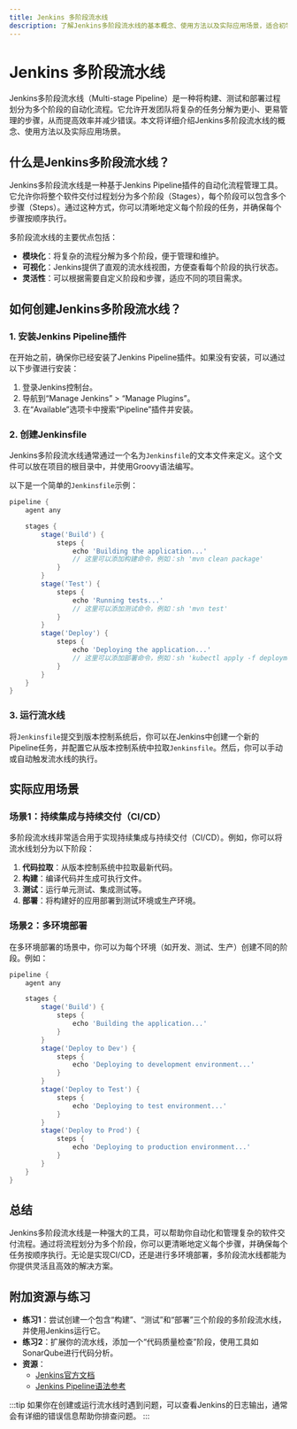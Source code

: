 ```yaml
---
title: Jenkins 多阶段流水线
description: 了解Jenkins多阶段流水线的基本概念、使用方法以及实际应用场景，适合初学者快速上手。
---
```


# Jenkins 多阶段流水线

Jenkins多阶段流水线（Multi-stage Pipeline）是一种将构建、测试和部署过程划分为多个阶段的自动化流程。它允许开发团队将复杂的任务分解为更小、更易管理的步骤，从而提高效率并减少错误。本文将详细介绍Jenkins多阶段流水线的概念、使用方法以及实际应用场景。

## 什么是Jenkins多阶段流水线？

Jenkins多阶段流水线是一种基于Jenkins Pipeline插件的自动化流程管理工具。它允许你将整个软件交付过程划分为多个阶段（Stages），每个阶段可以包含多个步骤（Steps）。通过这种方式，你可以清晰地定义每个阶段的任务，并确保每个步骤按顺序执行。

多阶段流水线的主要优点包括：
- **模块化**：将复杂的流程分解为多个阶段，便于管理和维护。
- **可视化**：Jenkins提供了直观的流水线视图，方便查看每个阶段的执行状态。
- **灵活性**：可以根据需要自定义阶段和步骤，适应不同的项目需求。

## 如何创建Jenkins多阶段流水线？

### 1. 安装Jenkins Pipeline插件

在开始之前，确保你已经安装了Jenkins Pipeline插件。如果没有安装，可以通过以下步骤进行安装：
1. 登录Jenkins控制台。
2. 导航到“Manage Jenkins” > “Manage Plugins”。
3. 在“Available”选项卡中搜索“Pipeline”插件并安装。

### 2. 创建Jenkinsfile

Jenkins多阶段流水线通常通过一个名为`Jenkinsfile`的文本文件来定义。这个文件可以放在项目的根目录中，并使用Groovy语法编写。

以下是一个简单的`Jenkinsfile`示例：

```groovy
pipeline {
    agent any

    stages {
        stage('Build') {
            steps {
                echo 'Building the application...'
                // 这里可以添加构建命令，例如：sh 'mvn clean package'
            }
        }
        stage('Test') {
            steps {
                echo 'Running tests...'
                // 这里可以添加测试命令，例如：sh 'mvn test'
            }
        }
        stage('Deploy') {
            steps {
                echo 'Deploying the application...'
                // 这里可以添加部署命令，例如：sh 'kubectl apply -f deployment.yaml'
            }
        }
    }
}
```

### 3. 运行流水线

将`Jenkinsfile`提交到版本控制系统后，你可以在Jenkins中创建一个新的Pipeline任务，并配置它从版本控制系统中拉取`Jenkinsfile`。然后，你可以手动或自动触发流水线的执行。

## 实际应用场景

### 场景1：持续集成与持续交付（CI/CD）

多阶段流水线非常适合用于实现持续集成与持续交付（CI/CD）。例如，你可以将流水线划分为以下阶段：
1. **代码拉取**：从版本控制系统中拉取最新代码。
2. **构建**：编译代码并生成可执行文件。
3. **测试**：运行单元测试、集成测试等。
4. **部署**：将构建好的应用部署到测试环境或生产环境。

### 场景2：多环境部署

在多环境部署的场景中，你可以为每个环境（如开发、测试、生产）创建不同的阶段。例如：

```groovy
pipeline {
    agent any

    stages {
        stage('Build') {
            steps {
                echo 'Building the application...'
            }
        }
        stage('Deploy to Dev') {
            steps {
                echo 'Deploying to development environment...'
            }
        }
        stage('Deploy to Test') {
            steps {
                echo 'Deploying to test environment...'
            }
        }
        stage('Deploy to Prod') {
            steps {
                echo 'Deploying to production environment...'
            }
        }
    }
}
```

## 总结

Jenkins多阶段流水线是一种强大的工具，可以帮助你自动化和管理复杂的软件交付流程。通过将流程划分为多个阶段，你可以更清晰地定义每个步骤，并确保每个任务按顺序执行。无论是实现CI/CD，还是进行多环境部署，多阶段流水线都能为你提供灵活且高效的解决方案。

## 附加资源与练习

- **练习1**：尝试创建一个包含“构建”、“测试”和“部署”三个阶段的多阶段流水线，并使用Jenkins运行它。
- **练习2**：扩展你的流水线，添加一个“代码质量检查”阶段，使用工具如SonarQube进行代码分析。
- **资源**：
  - [Jenkins官方文档](https://www.jenkins.io/doc/)
  - [Jenkins Pipeline语法参考](https://www.jenkins.io/doc/book/pipeline/syntax/)

:::tip
如果你在创建或运行流水线时遇到问题，可以查看Jenkins的日志输出，通常会有详细的错误信息帮助你排查问题。
:::